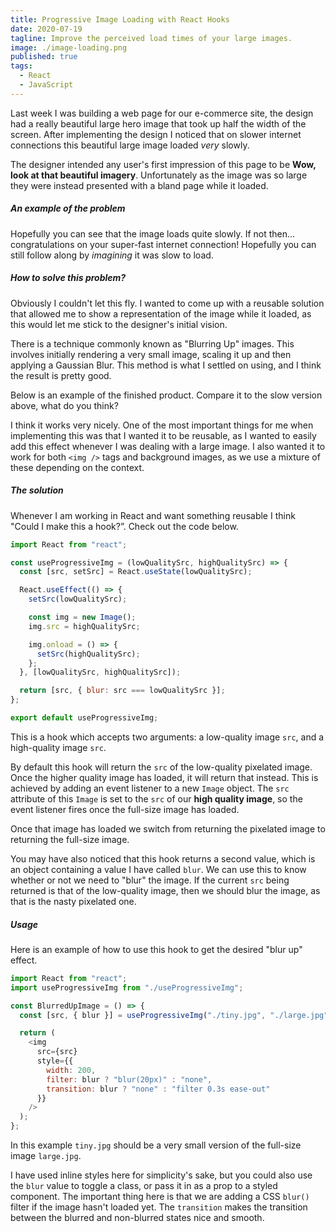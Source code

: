 ```yaml
---
title: Progressive Image Loading with React Hooks
date: 2020-07-19
tagline: Improve the perceived load times of your large images.
image: ./image-loading.png
published: true
tags:
  - React
  - JavaScript
---
```


Last week I was building a web page for our e-commerce site, the design had a really beautiful large
hero image that took up half the width of the screen. After implementing the design I noticed
that on slower internet connections this beautiful large image loaded _very_ slowly.

The designer intended any user's first impression of this page to be **Wow, look at that beautiful imagery**.
Unfortunately as the image was so large they were instead presented with a bland page while it loaded.

##### An example of the problem


<ProblemExample />

Hopefully you can see that the image loads quite slowly. If not then... congratulations on your super-fast
internet connection! Hopefully you can still follow along by _imagining_ it was slow to load.

##### How to solve this problem?

Obviously I couldn't let this fly. I wanted to come up with a reusable solution that allowed
me to show a representation of the image while it loaded, as this would let me stick to the designer's
initial vision.

There is a technique commonly known as "Blurring Up" images. This involves initially rendering a very small
image, scaling it up and then applying a Gaussian Blur. This method is what I settled on using, and I think the
result is pretty good.

Below is an example of the finished product. Compare it to the slow version above, what do you think?


<FinishedExample />

I think it works very nicely. One of the most important things for me when implementing this was that I wanted
it to be reusable, as I wanted to easily add this effect whenever I was dealing with a large image. I also wanted it
to work for both `<img />` tags and background images, as we use a mixture of these depending on the context.

##### The solution

Whenever I am working in React and want something reusable I think "Could I make this a hook?”.
Check out the code below.

```js
import React from "react";

const useProgressiveImg = (lowQualitySrc, highQualitySrc) => {
  const [src, setSrc] = React.useState(lowQualitySrc);

  React.useEffect(() => {
    setSrc(lowQualitySrc);

    const img = new Image();
    img.src = highQualitySrc;

    img.onload = () => {
      setSrc(highQualitySrc);
    };
  }, [lowQualitySrc, highQualitySrc]);

  return [src, { blur: src === lowQualitySrc }];
};

export default useProgressiveImg;
```

This is a hook which accepts two arguments: a low-quality image `src`, and a high-quality image `src`.

By default this hook will return the `src` of the low-quality pixelated image.
Once the higher quality image has loaded, it will return that instead.
This is achieved by adding an event listener to a new `Image` object. The `src` attribute of this `Image`
is set to the `src` of our **high quality image**, so the event listener fires once the full-size image has loaded.

Once that image has loaded we switch from returning the pixelated image to returning the full-size image.

You may have also noticed that this hook returns a second value, which is an object containing a value
I have called `blur`. We can use this to know whether or not we need to "blur" the image. If the current
`src` being returned is that of the low-quality image, then we should blur the image, as that is the
nasty pixelated one.

##### Usage

Here is an example of how to use this hook to get the desired "blur up" effect.

```js
import React from "react";
import useProgressiveImg from "./useProgressiveImg";

const BlurredUpImage = () => {
  const [src, { blur }] = useProgressiveImg("./tiny.jpg", "./large.jpg");

  return (
    <img
      src={src}
      style={{
        width: 200,
        filter: blur ? "blur(20px)" : "none",
        transition: blur ? "none" : "filter 0.3s ease-out"
      }}
    />
  );
};
```

In this example `tiny.jpg` should be a very small version of the full-size image `large.jpg`.

I have used inline styles here for simplicity's sake, but you could also use the `blur` value to toggle a
class, or pass it in as a prop to a styled component. The important thing here is that we are adding a
CSS `blur()` filter if the image hasn't loaded yet. The `transition` makes the transition between the
blurred and non-blurred states nice and smooth.
